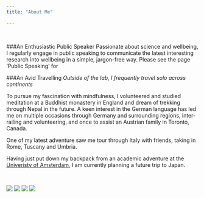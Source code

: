 ```yaml
---
title: "About Me"

---
```


<br>

###An Enthusiastic Public Speaker
Passionate about science and wellbeing, I regularly engage in public speaking to communicate the latest interesting research into wellbeing in a simple, jargon-free way. Please see the page 'Public Speaking' for 


###An Avid Travelling
*Outside of the lab, I frequently travel solo across continents*

To pursue my fascination with mindfulness, I volunteered and studied meditation at a Buddhist monastery in England and dream of trekking through Nepal in the future. A keen interest in the German language has led me on multiple occasions through Germany and surrounding regions, inter-railing and volunteering, and once to assist an Austrian family in Toronto, Canada.

One of my latest adventure saw me tour through Italy with friends, taking in Rome, Tuscany and Umbria.

Having just put down my backpack from an academic adventure at the [Univeristy of Amsterdam](http://www.uva.nl/en/home), I am currently planning a future trip to Japan.

<br>

![](images/AboutMe1.jpg) ![](images/AboutMe2.jpg)
![](images/AboutMe3.jpg) ![](images/AboutMe4.jpg)